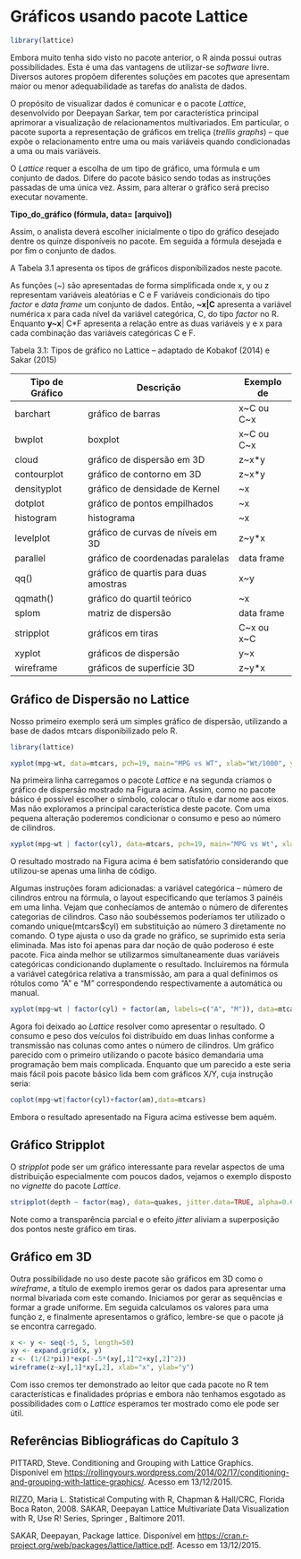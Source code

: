 # Gráficos usando pacote Lattice

```r
library(lattice)
```


Embora muito tenha sido visto no pacote anterior, o R ainda possui outras possibilidades. Esta é uma das vantagens de utilizar-se *software* livre. Diversos autores propõem diferentes soluções em pacotes que apresentam maior ou menor adequabilidade as tarefas do analista de dados.

O propósito de visualizar dados é comunicar e o pacote *Lattice*, desenvolvido por Deepayan Sarkar, tem por característica principal aprimorar a visualização de relacionamentos multivariados. Em particular, o pacote suporta a representação de gráficos em treliça (*trellis graphs*) – que expõe o relacionamento entre uma ou mais variáveis quando condicionadas a uma ou mais variáveis.

O *Lattice* requer a escolha de um tipo de gráfico, uma fórmula e um conjunto de dados. Difere do pacote básico sendo todas as instruções passadas de uma única vez. Assim, para alterar o gráfico será preciso executar novamente.

**Tipo_do_gráfico (fórmula, data= [arquivo])**

Assim, o analista deverá escolher inicialmente o tipo do gráfico desejado dentre os quinze disponíveis no pacote. Em seguida a fórmula desejada e por fim o conjunto de dados.

A Tabela 3.1 apresenta os tipos de gráficos disponibilizados neste pacote.

As funções (~) são apresentadas de forma simplificada onde x, y ou z representam variáveis aleatórias e C e F variáveis condicionais do tipo *factor* e *data frame* um conjunto de dados. Então, **~x|C** apresenta a variável numérica x para cada nível da variável categórica, C, do tipo *factor* no R. Enquanto **y~x**| C*F apresenta a relação entre as duas variáveis y e x para cada combinação das variáveis categóricas C e F.

Tabela 3.1: Tipos de gráfico no Lattice – adaptado de Kobakof (2014) e Sakar (2015)

Tipo de Gráfico | Descrição | Exemplo de 
----------- | ----------- | -----------
barchart | gráfico de barras | x~C ou C~x
bwplot | boxplot | x~C ou C~x
cloud | gráfico de dispersão em 3D | z~x*y|C
contourplot | gráfico de contorno em 3D | z~x*y
densityplot | gráfico de densidade de Kernel | ~x|C*F
dotplot | gráfico de pontos empilhados | ~x|C
histogram | histograma | ~x
levelplot | gráfico de curvas de níveis em 3D | z~y*x
parallel | gráfico de coordenadas paralelas | data frame
qq() | gráfico de quartis para duas amostras | x~y|C
qqmath() | gráfico do quartil teórico | ~x|C
splom | matriz de dispersão | data frame
stripplot | gráficos em tiras | C~x ou x~C
xyplot | gráficos de dispersão | y~x|C
wireframe | gráficos de superfície 3D | z~y*x

## Gráfico de Dispersão no Lattice

Nosso primeiro exemplo será um simples gráfico de dispersão, utilizando a base de dados mtcars disponibilizado pelo R.

```r
library(lattice)

xyplot(mpg~wt, data=mtcars, pch=19, main="MPG vs WT", xlab="Wt/1000", ylab="MPG")
```

Na primeira linha carregamos o pacote *Lattice* e na segunda criamos o gráfico de dispersão mostrado na Figura acima. Assim, como no pacote básico é possível escolher o símbolo, colocar o título e dar nome aos eixos. Mas não exploramos a principal característica deste pacote. Com uma pequena alteração poderemos condicionar o consumo e peso ao número de cilindros.

```r
xyplot(mpg~wt | factor(cyl), data=mtcars, pch=19, main="MPG vs Wt", xlab="Wt/1000", ylab="MPG", layout=c(3,1), type=c("p", "g"))
```

O resultado mostrado na Figura acima é bem satisfatório considerando que utilizou-se apenas uma linha de código.

Algumas instruções foram adicionadas: a variável categórica – número de cilindros entrou na fórmula, o layout especificando que teríamos 3 painéis em uma linha. Vejam que conhecíamos de antemão o número de diferentes categorias de cilindros. Caso não soubéssemos poderíamos ter utilizado o comando unique(mtcars$cyl) em substituição ao número 3 diretamente no comando. O type ajusta o uso da grade no gráfico, se suprimido esta seria eliminada.
Mas isto foi apenas para dar noção de quão poderoso é este pacote. Fica ainda melhor se utilizarmos simultaneamente duas variáveis categóricas condicionando duplamente o resultado. Incluiremos na fórmula a variável categórica relativa a transmissão, am para a qual definimos os rótulos como "A" e "M" correspondendo respectivamente a automática ou manual.

```r
xyplot(mpg~wt | factor(cyl) + factor(am, labels=c("A", "M")), data=mtcars, main="MPG vs Wt", xlab="Wt/1000", ylab="MPG", pch=19, type=c("p", "g"))
```

Agora foi deixado ao *Lattice* resolver como apresentar o resultado. O consumo e peso dos veículos foi distribuído em duas linhas conforme a transmissão nas colunas como antes o número de cilindros. Um gráfico parecido com o primeiro utilizando o pacote básico demandaria uma programação bem mais complicada. Enquanto que um parecido a este seria mais fácil pois pacote básico lida bem com gráficos X/Y, cuja instrução seria:

```r
coplot(mpg~wt|factor(cyl)+factor(am),data=mtcars) 
```

Embora o resultado apresentado na Figura acima estivesse bem aquém.

## Gráfico Stripplot

O *stripplot* pode ser um gráfico interessante para revelar aspectos de uma distribuição especialmente com poucos dados, vejamos o exemplo disposto no *vignette* do pacote *Lattice*.

```r
stripplot(depth ~ factor(mag), data=quakes, jitter.data=TRUE, alpha=0.6, main="Depth of earthquake epicenters by magnitude", xlab="Magnitude (Richter)", ylab="Depth (km)")
```

Note como a transparência parcial e o efeito *jitter* aliviam a superposição dos pontos neste gráfico em tiras.

## Gráfico em 3D

Outra possibilidade no uso deste pacote são gráficos em 3D como o *wireframe*, a título de exemplo iremos gerar os dados para apresentar uma normal bivariada com este comando. Iniciamos por gerar as sequências e formar a grade uniforme. Em seguida calculamos os valores para uma função z, e finalmente apresentamos o gráfico, lembre-se que o pacote já se encontra carregado.

```r
x <- y <- seq(-5, 5, length=50)
xy <- expand.grid(x, y)
z <- (1/(2*pi))*exp(-.5*(xy[,1]^2+xy[,2]^2))
wireframe(z~xy[,1]*xy[,2], xlab="x", ylab="y")
```

Com isso cremos ter demonstrado ao leitor que cada pacote no R tem características e finalidades próprias e embora não tenhamos esgotado as possibilidades com o *Lattice* esperamos ter mostrado como ele pode ser útil.

## Referências Bibliográficas do Capítulo 3

PITTARD, Steve. Conditioning and Grouping with Lattice Graphics. Disponível em <https://rollingyours.wordpress.com/2014/02/17/conditioning-and-grouping-with-lattice-graphics/>. Acesso em 13/12/2015.

RIZZO, Maria L. Statistical Computing with R, Chapman &amp; Hall/CRC, Florida Boca Raton, 2008. SAKAR, Deepayan Lattice Multivariate Data Visualization with R, Use R! Series, Springer , Baltimore 2011.

SAKAR, Deepayan, Package lattice. Disponível em <https://cran.r-project.org/web/packages/lattice/lattice.pdf>. Acesso em 13/12/2015.